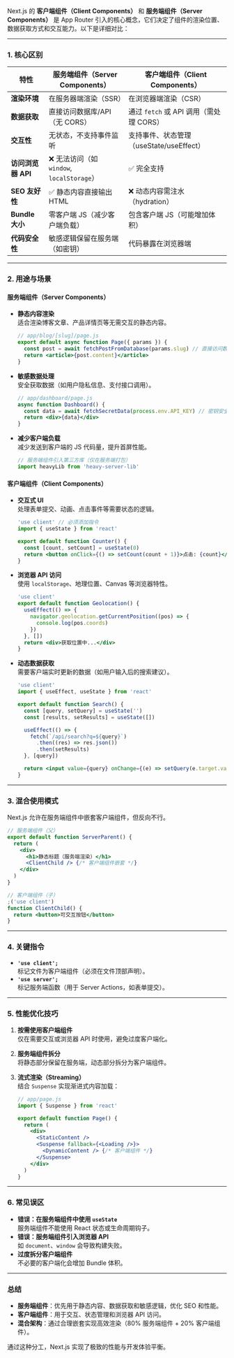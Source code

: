 Next.js 的 **客户端组件（Client Components）** 和 **服务端组件（Server Components）** 是 App Router 引入的核心概念，它们决定了组件的渲染位置、数据获取方式和交互能力。以下是详细对比：

---

### **1. 核心区别**

| 特性               | 服务端组件（Server Components）            | 客户端组件（Client Components）          |
| ------------------ | ------------------------------------------ | ---------------------------------------- |
| **渲染环境**       | 在服务器端渲染（SSR）                      | 在浏览器端渲染（CSR）                    |
| **数据获取**       | 直接访问数据库/API（无 CORS）              | 通过 `fetch` 或 API 调用（需处理 CORS）  |
| **交互性**         | 无状态，不支持事件监听                     | 支持事件、状态管理（useState/useEffect） |
| **访问浏览器 API** | ❌ 无法访问（如 `window`, `localStorage`） | ✅ 完全支持                              |
| **SEO 友好性**     | ✅ 静态内容直接输出 HTML                   | ❌ 动态内容需注水（hydration）           |
| **Bundle 大小**    | 零客户端 JS（减少客户端负载）              | 包含客户端 JS（可能增加体积）            |
| **代码安全性**     | 敏感逻辑保留在服务端（如密钥）             | 代码暴露在浏览器端                       |

---

### **2. 用途与场景**

#### **服务端组件（Server Components）**

- **静态内容渲染**  
  适合渲染博客文章、产品详情页等无需交互的静态内容。

  ```jsx
  // app/blog/[slug]/page.js
  export default async function Page({ params }) {
    const post = await fetchPostFromDatabase(params.slug) // 直接访问数据库
    return <article>{post.content}</article>
  }
  ```

- **敏感数据处理**  
  安全获取数据（如用户隐私信息、支付接口调用）。

  ```jsx
  // app/dashboard/page.js
  async function Dashboard() {
    const data = await fetchSecretData(process.env.API_KEY) // 密钥安全保留在服务端
    return <div>{data}</div>
  }
  ```

- **减少客户端负载**  
  减少发送到客户端的 JS 代码量，提升首屏性能。
  ```jsx
  // 服务端组件引入第三方库（仅在服务端打包）
  import heavyLib from 'heavy-server-lib'
  ```

#### **客户端组件（Client Components）**

- **交互式 UI**  
  处理表单提交、动画、点击事件等需要状态的逻辑。

  ```jsx
  'use client' // 必须添加指令
  import { useState } from 'react'

  export default function Counter() {
    const [count, setCount] = useState(0)
    return <button onClick={() => setCount(count + 1)}>点击: {count}</button>
  }
  ```

- **浏览器 API 访问**  
  使用 `localStorage`、地理位置、Canvas 等浏览器特性。

  ```jsx
  'use client'
  export default function Geolocation() {
    useEffect(() => {
      navigator.geolocation.getCurrentPosition((pos) => {
        console.log(pos.coords)
      })
    }, [])
    return <div>获取位置中...</div>
  }
  ```

- **动态数据获取**  
  需要客户端实时更新的数据（如用户输入后的搜索建议）。

  ```jsx
  'use client'
  import { useEffect, useState } from 'react'

  export default function Search() {
    const [query, setQuery] = useState('')
    const [results, setResults] = useState([])

    useEffect(() => {
      fetch(`/api/search?q=${query}`)
        .then((res) => res.json())
        .then(setResults)
    }, [query])

    return <input value={query} onChange={(e) => setQuery(e.target.value)} />
  }
  ```

---

### **3. 混合使用模式**

Next.js 允许在服务端组件中嵌套客户端组件，但反向不行。

```jsx
// 服务端组件（父）
export default function ServerParent() {
  return (
    <div>
      <h1>静态标题（服务端渲染）</h1>
      <ClientChild /> {/* 客户端组件嵌套 */}
    </div>
  )
}

// 客户端组件（子）
;('use client')
function ClientChild() {
  return <button>可交互按钮</button>
}
```

---

### **4. 关键指令**

- **`'use client';`**  
  标记文件为客户端组件（必须在文件顶部声明）。
- **`'use server';`**  
  标记服务端函数（用于 Server Actions，如表单提交）。

---

### **5. 性能优化技巧**

1. **按需使用客户端组件**  
   仅在需要交互或浏览器 API 时使用，避免过度客户端化。
2. **服务端组件拆分**  
   将静态部分保留在服务端，动态部分拆分为客户端组件。
3. **流式渲染（Streaming）**  
   结合 `Suspense` 实现渐进式内容加载：

   ```jsx
   // app/page.js
   import { Suspense } from 'react'

   export default function Page() {
     return (
       <div>
         <StaticContent />
         <Suspense fallback={<Loading />}>
           <DynamicContent /> {/* 客户端组件 */}
         </Suspense>
       </div>
     )
   }
   ```

---

### **6. 常见误区**

- **错误：在服务端组件中使用 `useState`**  
  服务端组件不能使用 React 状态或生命周期钩子。
- **错误：服务端组件引入浏览器 API**  
  如 `document`、`window` 会导致构建失败。
- **过度拆分客户端组件**  
  不必要的客户端化会增加 Bundle 体积。

---

### **总结**

- **服务端组件**：优先用于静态内容、数据获取和敏感逻辑，优化 SEO 和性能。
- **客户端组件**：用于交互、状态管理和浏览器 API 访问。
- **混合架构**：通过合理嵌套实现高效渲染（80% 服务端组件 + 20% 客户端组件）。

通过这种分工，Next.js 实现了极致的性能与开发体验平衡。
